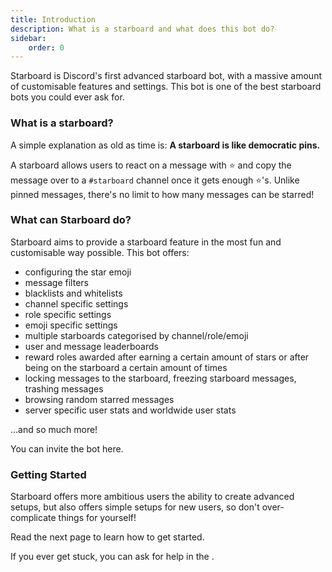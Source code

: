 ```yaml
---
title: Introduction
description: What is a starboard and what does this bot do?
sidebar:
    order: 0
---
```



Starboard is Discord's first advanced starboard bot, with a massive amount of customisable features and settings. This bot is one of the best starboard bots you could ever ask for.

### What is a starboard?

A simple explanation as old as time is: **A starboard is like democratic pins.**

A starboard allows users to react on a message with ⭐️ and copy the message over to a `#starboard` channel once it gets enough ⭐️'s. Unlike pinned messages, there's no limit to how many messages can be starred!

### What can Starboard do?

Starboard aims to provide a starboard feature in the most fun and customisable way possible. This bot offers:

- configuring the star emoji
- message filters
- blacklists and whitelists
- channel specific settings
- role specific settings
- emoji specific settings
- multiple starboards categorised by channel/role/emoji
- user and message leaderboards
- reward roles awarded after earning a certain amount of stars or after being on the starboard a certain amount of times
- locking messages to the starboard, freezing starboard messages, trashing messages
- browsing random starred messages
- server specific user stats and worldwide user stats

...and so much more!

You can invite the bot <ExternalLink type={LinkType.Invite}>here</ExternalLink>.


### Getting Started
Starboard offers more ambitious users the ability to create advanced setups, but also offers simple setups for new users, so don't over-complicate things for yourself!

Read the next page to learn how to get started.



<Aside type="tip">
    If you ever get stuck, you can ask for help in the <ExternalLink type={LinkType.Support}/>.
</Aside>
